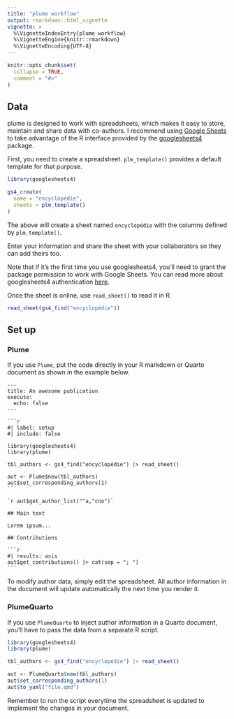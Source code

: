 ```yaml
---
title: "plume workflow"
output: rmarkdown::html_vignette
vignette: >
  %\VignetteIndexEntry{plume workflow}
  %\VignetteEngine{knitr::rmarkdown}
  %\VignetteEncoding{UTF-8}
---
```


```r
knitr::opts_chunk$set(
  collapse = TRUE,
  comment = "#>"
)
```

## Data

plume is designed to work with spreadsheets, which makes it easy to store, maintain and share data with co-authors. I recommend using [Google Sheets](https://docs.google.com/spreadsheets/) to take advantage of the R interface provided by the [googlesheets4](https://googlesheets4.tidyverse.org) package.

First, you need to create a spreadsheet. `plm_template()` provides a default template for that purpose.

```r
library(googlesheets4)

gs4_create(
  name = "encyclopédie",
  sheets = plm_template()
)
```

The above will create a sheet named `encyclopédie` with the columns defined by `plm_template()`.

Enter your information and share the sheet with your collaborators so they can add theirs too.

Note that if it's the first time you use googlesheets4, you'll need to grant the package permission to work with Google Sheets. You can read more about googlesheets4 authentication [here](https://googlesheets4.tidyverse.org/reference/gs4_auth.html).

Once the sheet is online, use `read_sheet()` to read it in R.

```r
read_sheet(gs4_find("encyclopédie"))
```

## Set up

### Plume

If you use `Plume`, put the code directly in your R markdown or Quarto document as shown in the example below.

````verbatim
---
title: An awesome publication
execute:
  echo: false
---

```r
#| label: setup
#| include: false

library(googlesheets4)
library(plume)

tbl_authors <- gs4_find("encyclopédie") |> read_sheet()

aut <- Plume$new(tbl_authors)
aut$set_corresponding_authors(1)
```

`r aut$get_author_list("^a,^cno")`

## Main text

Lorem ipsum...

## Contributions

```r
#| results: asis
aut$get_contributions() |> cat(sep = "; ")
```
````

To modify author data, simply edit the spreadsheet. All author information in the document will update automatically the next time you render it.

### PlumeQuarto

If you use `PlumeQuarto` to inject author information in a Quarto document, you'll have to pass the data from a separate R script.

```r
library(googlesheets4)
library(plume)

tbl_authors <- gs4_find("encyclopédie") |> read_sheet()

aut <- PlumeQuarto$new(tbl_authors)
aut$set_corresponding_authors(1)
aut$to_yaml("file.qmd")
```

Remember to run the script everytime the spreadsheet is updated to implement the changes in your document.
